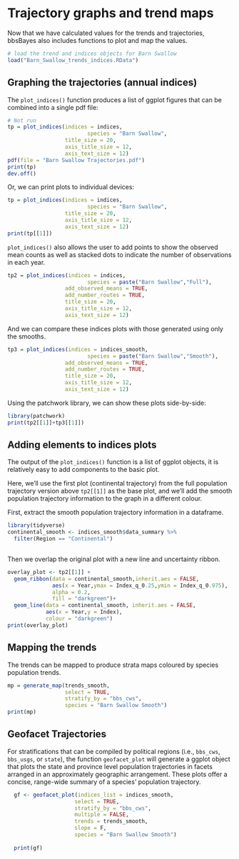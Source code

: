 # Trajectory graphs and trend maps {#GraphMap}

Now that we have calculated values for the trends and trajectories, bbsBayes also includes functions to plot and map the values.

```r
# load the trend and indices objects for Barn Swallow
load("Barn_Swallow_trends_indices.RData")
```

## Graphing the trajectories (annual indices)

The `plot_indices()` function produces a list of ggplot figures that can be combined into a single pdf file:
``` r
# Not run
tp = plot_indices(indices = indices,
                         species = "Barn Swallow",
                  title_size = 20,
                  axis_title_size = 12,
                  axis_text_size = 12)
pdf(file = "Barn Swallow Trajectories.pdf")
print(tp)
dev.off()
```

Or, we can print plots to individual devices:

``` r
tp = plot_indices(indices = indices,
                         species = "Barn Swallow",
                  title_size = 20,
                  axis_title_size = 12,
                  axis_text_size = 12)
print(tp[[1]])
```

`plot_indices()` also allows the user to add points to show the observed mean counts as well as stacked dots to indicate the number of observations in each year.

``` r
tp2 = plot_indices(indices = indices,
                         species = paste("Barn Swallow","Full"),
                  add_observed_means = TRUE,
                  add_number_routes = TRUE,
                  title_size = 20,
                  axis_title_size = 12,
                  axis_text_size = 12)

```

And we can compare these indices plots with those generated using only the smooths.

``` r
tp3 = plot_indices(indices = indices_smooth,
                         species = paste("Barn Swallow","Smooth"),
                  add_observed_means = TRUE,
                  add_number_routes = TRUE,
                  title_size = 20,
                  axis_title_size = 12,
                  axis_text_size = 12)

```

Using the patchwork library, we can show these plots side-by-side:
```r
library(patchwork)
print(tp2[[1]]+tp3[[1]])
```

## Adding elements to indices plots

The output of the `plot_indices()` function is a list of ggplot objects, it is relatively easy to add components to the basic plot. 

Here, we'll use the first plot (continental trajectory) from the full population trajectory version above `tp2[[1]]` as the base plot, and we'll add the smooth population trajectory information to the graph in a different colour.

First, extract the smooth population trajectory information in a dataframe.

```r
library(tidyverse)
continental_smooth <- indices_smooth$data_summary %>% 
  filter(Region == "Continental")
  
```
Then we overlap the original plot with a new line and uncertainty ribbon.

```r

overlay_plot <- tp2[[1]] +
  geom_ribbon(data = continental_smooth,inherit.aes = FALSE,
              aes(x = Year,ymax = Index_q_0.25,ymin = Index_q_0.975),
              alpha = 0.2,
              fill = "darkgreen")+
  geom_line(data = continental_smooth, inherit.aes = FALSE,
            aes(x = Year,y = Index),
            colour = "darkgreen")
print(overlay_plot)
```



## Mapping the trends


The trends can be mapped to produce strata maps coloured by species population trends.

``` r
mp = generate_map(trends_smooth,
                  select = TRUE,
                  stratify_by = "bbs_cws",
                  species = "Barn Swallow Smooth")
print(mp)
```

## Geofacet Trajectories


For stratifications that can be compiled by political regions (i.e., `bbs_cws`, `bbs_usgs`, or `state`), the function `geofacet_plot` will generate a ggplot object that plots the state and province level population trajectories in facets arranged in an approximately geographic arrangement. These plots offer a concise, range-wide summary of a species' population trajectory.

``` r
  gf <- geofacet_plot(indices_list = indices_smooth,
                     select = TRUE,
                     stratify_by = "bbs_cws",
                     multiple = FALSE,
                     trends = trends_smooth,
                     slope = F,
                     species = "Barn Swallow Smooth")
  
  print(gf)
```






